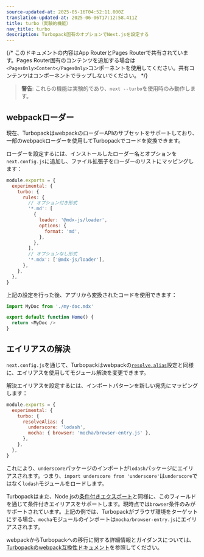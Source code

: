 ```yaml
---
source-updated-at: 2025-05-16T04:52:11.000Z
translation-updated-at: 2025-06-06T17:12:58.411Z
title: turbo（実験的機能）
nav_title: turbo
description: Turbopack固有のオプションでNext.jsを設定する
---
```


{/* このドキュメントの内容はApp RouterとPages Routerで共有されています。Pages Router固有のコンテンツを追加する場合は`<PagesOnly>Content</PagesOnly>`コンポーネントを使用してください。共有コンテンツはコンポーネントでラップしないでください。 */}

> **警告**: これらの機能は実験的であり、`next --turbo`を使用時のみ動作します。

## webpackローダー

現在、TurbopackはwebpackのローダーAPIのサブセットをサポートしており、一部のwebpackローダーを使用してTurbopackでコードを変換できます。

ローダーを設定するには、インストールしたローダー名とオプションを`next.config.js`に追加し、ファイル拡張子をローダーのリストにマッピングします：

```js filename="next.config.js"
module.exports = {
  experimental: {
    turbo: {
      rules: {
        // オプション付き形式
        '*.md': [
          {
            loader: '@mdx-js/loader',
            options: {
              format: 'md',
            },
          },
        ],
        // オプションなし形式
        '*.mdx': ['@mdx-js/loader'],
      },
    },
  },
}
```

上記の設定を行った後、アプリから変換されたコードを使用できます：

```js
import MyDoc from './my-doc.mdx'

export default function Home() {
  return <MyDoc />
}
```

## エイリアスの解決

`next.config.js`を通じて、Turbopackはwebpackの[`resolve.alias`](https://webpack.js.org/configuration/resolve/#resolvealias)設定と同様に、エイリアスを使用してモジュール解決を変更できます。

解決エイリアスを設定するには、インポートパターンを新しい宛先にマッピングします：

```js filename="next.config.js"
module.exports = {
  experimental: {
    turbo: {
      resolveAlias: {
        underscore: 'lodash',
        mocha: { browser: 'mocha/browser-entry.js' },
      },
    },
  },
}
```

これにより、`underscore`パッケージのインポートが`lodash`パッケージにエイリアスされます。つまり、`import underscore from 'underscore'`は`underscore`ではなく`lodash`モジュールをロードします。

Turbopackはまた、Node.jsの[条件付きエクスポート](https://nodejs.org/docs/latest-v18.x/api/packages.html#conditional-exports)と同様に、このフィールドを通じて条件付きエイリアスをサポートします。現時点では`browser`条件のみがサポートされています。上記の例では、Turbopackがブラウザ環境をターゲットにする場合、`mocha`モジュールのインポートは`mocha/browser-entry.js`にエイリアスされます。

webpackからTurbopackへの移行に関する詳細情報とガイダンスについては、[Turbopackのwebpack互換性ドキュメント](https://turbo.build/pack/docs/migrating-from-webpack)を参照してください。